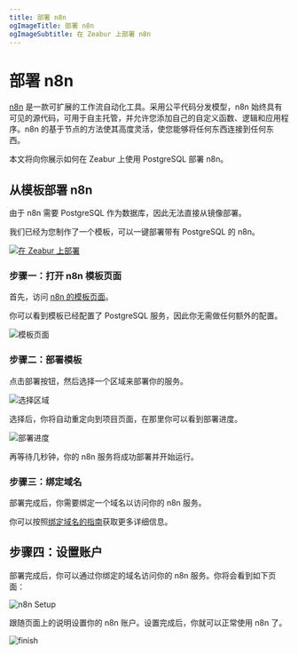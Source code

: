 ```yaml
---
title: 部署 n8n
ogImageTitle: 部署 n8n
ogImageSubtitle: 在 Zeabur 上部署 n8n
---
```


# 部署 n8n

[n8n](https://github.com/n8n-io/n8n) 是一款可扩展的工作流自动化工具。采用公平代码分发模型，n8n 始终具有可见的源代码，可用于自主托管，并允许您添加自己的自定义函数、逻辑和应用程序。n8n 的基于节点的方法使其高度灵活，使您能够将任何东西连接到任何东西。

本文将向你展示如何在 Zeabur 上使用 PostgreSQL 部署 n8n。

## 从模板部署 n8n

由于 n8n 需要 PostgreSQL 作为数据库，因此无法直接从镜像部署。

我们已经为您制作了一个模板，可以一键部署带有 PostgreSQL 的 n8n。

[![在 Zeabur 上部署](https://zeabur.com/button.svg)](https://zeabur.com/templates/W2H4RW)

### 步骤一：打开 n8n 模板页面

首先，访问 [n8n 的模板页面](https://zeabur.com/templates/W2H4RW)。

你可以看到模板已经配置了 PostgreSQL 服务，因此你无需做任何额外的配置。

![模板页面](/marketplace/n8n/template.png)

### 步骤二：部署模板

点击部署按钮，然后选择一个区域来部署你的服务。

![选择区域](/marketplace/n8n/region.png)

选择后，你将自动重定向到项目页面，在那里你可以看到部署进度。  

![部署进度](/marketplace/n8n/deployment.png)

再等待几秒钟，你的 n8n 服务将成功部署并开始运行。

### 步骤三：绑定域名

部署完成后，你需要绑定一个域名以访问你的 n8n 服务。

你可以按照[绑定域名的指南](../deploy/domain-binding)获取更多详细信息。

## 步骤四：设置账户

部署完成后，你可以通过你绑定的域名访问你的 n8n 服务。你将会看到如下页面：

![n8n Setup](/marketplace/n8n/setup.png)

跟随页面上的说明设置你的 n8n 账户。设置完成后，你就可以正常使用 n8n 了。

![finish](/marketplace/n8n/finish.png)
